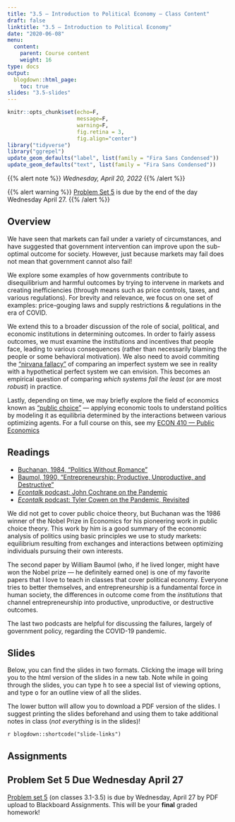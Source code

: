 ```yaml
---
title: "3.5 — Introduction to Political Economy — Class Content"
draft: false
linktitle: "3.5 — Introduction to Political Economy"
date: "2020-06-08"
menu:
  content:
    parent: Course content
    weight: 16
type: docs
output:
  blogdown::html_page:
    toc: true
slides: "3.5-slides"
---
```


```r
knitr::opts_chunk$set(echo=F,
                      message=F,
                      warning=F,
                      fig.retina = 3,
                      fig.align="center")
library("tidyverse")
library("ggrepel")
update_geom_defaults("label", list(family = "Fira Sans Condensed"))
update_geom_defaults("text", list(family = "Fira Sans Condensed"))
```

{{% alert note %}}
*Wednesday, April 20, 2022*
{{% /alert %}}

{{% alert warning %}}
[Problem Set 5](/assignments/05-problem-set) is due by the end of the day Wednesday April 27.
{{% /alert %}}

## <i class="fas fa-info-circle fa-lg"></i> Overview

We have seen that markets can fail under a variety of circumstances, and have suggested that government intervention can improve upon the sub-optimal outcome for society. However, just because markets may fail does not mean that government cannot also fail!

We explore some examples of how governments contribute to disequilibrium and harmful outcomes by trying to intervene in markets and creating inefficiencies (through means such as price controls, taxes, and various regulations). For brevity and relevance, we focus on one set of examples: price-gouging laws and supply restrictions & regulations in the era of COVID.

We extend this to a broader discussion of the role of social, political, and economic institutions in determining outcomes. In order to fairly assess outcomes, we must examine the institutions and incentives that people face, leading to various consequences (rather than necessarily blaming the people or some behavioral motivation). We also need to avoid commiting the [“nirvana fallacy”](https://en.wikipedia.org/wiki/Nirvana_fallacy) of comparing an imperfect system we see in reality with a hypothetical perfect system we can envision. This becomes an empirical question of comparing *which systems fail the least* (or are most *robust*) in practice.

Lastly, depending on time, we may briefly explore the field of economics known as [“public choice”](https://en.wikipedia.org/wiki/Public_choice) — applying economic tools to understand politics by modeling it as equilibria determined by the interactions between various optimizing agents. For a full course on this, see my [ECON 410 — Public Economics](https://publics22.classes.ryansafner.com)

## <i class="fas fa-book-reader fa-lg"></i> Readings

- [<i class="fas fa-file-pdf"></i> Buchanan, 1984, "Politics Without Romance"](/readings/Buchanan-1984.pdf)
- [<i class="fas fa-file-pdf"></i> Baumol, 1990, "Entrepreneurship: Productive, Unproductive, and Destructive"](/readings/Baumol-1990.pdf)
- [<i class="fas fa-podcast"></i> *Econtalk* podcast: John Cochrane on the Pandemic](https://www.econtalk.org/john-cochrane-on-the-pandemic/)
- [<i class="fas fa-podcast"></i> *Econtalk* podcast: Tyler Cowen on the Pandemic, Revisited](https://www.econtalk.org/tyler-cowen-on-the-pandemic-revisited/)

We did not get to cover public choice theory, but Buchanan was the 1986 winner of the Nobel Prize in Economics for his pioneering work in public choice theory. This work by him is a good summary of the economic analysis of politics using basic principles we use to study markets: equilibrium resulting from exchanges and interactions between optimizing individuals pursuing their own interests.

The second paper by William Baumol (who, if he lived longer, might have won the Nobel prize — he definitely earned one) is one of my favorite papers that I love to teach in classes that cover political economy. Everyone tries to better themselves, and entrepreneurship is a fundamental force in human society, the differences in outcome come from the *institutions* that channel entrepreneurship into productive, unproductive, or destructive outcomes.

The last two podcasts are helpful for discussing the failures, largely of government policy, regarding the COVID-19 pandemic.

## <i class="fas fa-chalkboard-teacher"></i> Slides

Below, you can find the slides in two formats. Clicking the image will bring you to the html version of the slides in a new tab. Note while in going through the slides, you can type <kbd>h</kbd> to see a special list of viewing options, and type <kbd>o</kbd> for an outline view of all the slides.

The lower button will allow you to download a PDF version of the slides. I suggest printing the slides beforehand and using them to take additional notes in class (*not everything* is in the slides)!

`r blogdown::shortcode("slide-links")`

## <i class="fas fa-laptop-code"></i> Assignments

## Problem Set 5 Due Wednesday April 27

[Problem set 5](/assignments/05-problem-set) (on classes 3.1-3.5) is due by Wednesday, April 27 by PDF upload to Blackboard Assignments. This will be your **final** graded homework!
